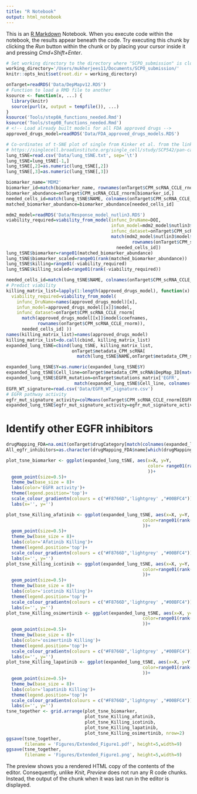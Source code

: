 ```yaml
---
title: "R Notebook"
output: html_notebook
---
```


This is an [R Markdown](http://rmarkdown.rstudio.com) Notebook. When you execute code within the notebook, the results appear beneath the code. 
Try executing this chunk by clicking the *Run* button within the chunk or by placing your cursor inside it and pressing *Cmd+Shift+Enter*. 

```r
# Set working directory to the directory where "SCPO_submission" is cloned.
working_directory='/Users/mukherjees11/Documents/SCPO_submission/'
knitr::opts_knit$set(root.dir = working_directory)
```
<!-- Plot Figure 1D-E:  -->
<!-- Plot 1D-E represents single cells from cell lines (lung or non-lung) from DepMap-->
```r
onTarget=readRDS('Data/DepMapv12.RDS')
# Function to load a RMD file to another
ksource <- function(x, ...) {
  library(knitr)
  source(purl(x, output = tempfile()), ...)
}
ksource('Tools/step0A_functions_needed.Rmd')
ksource('Tools/step0B_functions_needed.Rmd')
# <!-- Load already built models for all FDA approved drugs -->
approved_drugs_model=readRDS('Data/FDA_approved_drugs_models.RDS')
```
<!-- Load required TSNE mapping information for each single cells -->
```r
# Co-ordinates of t-SNE plot of single from Kinker et al. from the link below
# https://singlecell.broadinstitute.org/single_cell/study/SCP542/pan-cancer-cell-line-heterogeneity#study-download
lung_tSNE=read.csv('Data/lung_tSNE.txt', sep='\t')
lung_tSNE=lung_tSNE[-1,]
lung_tSNE[,2]=as.numeric(lung_tSNE[,2])
lung_tSNE[,3]=as.numeric(lung_tSNE[,3])
```
<!-- Biomarker Preprocessing -->
<!-- TSNE plots -->
```r
biomarker_name='MDM2'
biomarker_id=match(biomarker_name, rownames(onTarget$CPM_scRNA_CCLE_rnorm))
biomarker_abundance=onTarget$CPM_scRNA_CCLE_rnorm[biomarker_id,]
needed_cells_id=match(lung_tSNE$NAME, colnames(onTarget$CPM_scRNA_CCLE_rnorm))
matched_biomarker_abundance=biomarker_abundance[needed_cells_id]

mdm2_model=readRDS('Data/Response_model_nutlin3.RDS')
viability_required=viability_from_model(infunc_DruName=DOI,
                                        infun_model=mdm2_model$nutlin3$model,
                                        infunc_dataset=onTarget$CPM_scRNA_CCLE_rnorm[
                                        match(mdm2_model$nutlin3$model$coefnames, 
                                                rownames(onTarget$CPM_scRNA_CCLE_rnorm)),
                                          needed_cells_id])
lung_tSNE$biomarker=range01(matched_biomarker_abundance)
lung_tSNE$biomarker_scaled=range01(rank(matched_biomarker_abundance))
lung_tSNE$killing=range01(-viability_required)
lung_tSNE$killing_scaled=range01(rank(-viability_required))
```
<!-- Find other EGFR inhibitors -->
<!-- Load The models to Predict Killing -->
```r
needed_cells_id=match(lung_tSNE$NAME, colnames(onTarget$CPM_scRNA_CCLE_rnorm))
# Predict viability
killing_matrix_list=lapply(1:length(approved_drugs_model), function(x) 
  viability_required=viability_from_model(
    infunc_DruName=names(approved_drugs_model)[x],
    infun_model=approved_drugs_model[[x]]$model,
    infunc_dataset=onTarget$CPM_scRNA_CCLE_rnorm[
      match(approved_drugs_model[[x]]$model$coefnames, 
            rownames(onTarget$CPM_scRNA_CCLE_rnorm)),
      needed_cells_id] ))
names(killing_matrix_list)=names(approved_drugs_model)
killing_matrix_list=do.call(cbind, killing_matrix_list)
expanded_lung_tSNE=cbind(lung_tSNE, killing_matrix_list,
                         onTarget$metadata_CPM_scRNA[
                           match(lung_tSNE$NAME,onTarget$metadata_CPM_scRNA$NAME), 10:21])
```
<!-- Other major EGFR inhibitors -->
```r
expanded_lung_tSNE$Y=as.numeric(expanded_lung_tSNE$Y)
expanded_lung_tSNE$Cell_line=onTarget$metadata_CPM_scRNA$DepMap_ID[match(expanded_lung_tSNE$NAME, onTarget$metadata_CPM_scRNA$NAME)]
expanded_lung_tSNE$EGFR_mutation=onTarget$mutations_matrix['EGFR',
                          match(expanded_lung_tSNE$Cell_line, colnames(onTarget$mutations_matrix))]
EGFR_WT_signature=read.csv('Data/EGFR_WT_signature.csv')
# EGFR pathway activity
egfr_mut_signature_activity=colMeans(onTarget$CPM_scRNA_CCLE_rnorm[EGFR_WT_signature$x,])
expanded_lung_tSNE$egfr_mut_signature_activity=egfr_mut_signature_activity[match(expanded_lung_tSNE$NAME, names(egfr_mut_signature_activity))]
```
# Identify other EGFR inhibitors
```r
drugMapping_FDA=na.omit(onTarget$drugCategory[match(colnames(expanded_lung_tSNE), onTarget$drugCategory$name),])
All_egfr_inhibitors=as.character(drugMapping_FDA$name[which(drugMapping_FDA$moa=='EGFR inhibitor')])
```
<!-- Create UMAP-based killing for these drugs -->
```r
plot_tsne_biomarker <- ggplot(expanded_lung_tSNE, aes(x=X, y=Y,
                                                      color= range01(rank(-as.numeric(egfr_mut_signature_activity)))
                                                      ))+
  geom_point(size=0.5)+
  theme_bw(base_size = 8)+
  labs(color='EGFR activity')+
  theme(legend.position='top')+
  scale_colour_gradientn(colours = c("#F8766D",'lightgrey' ,"#00BFC4"))+
  labs(x='', y='')

plot_tsne_Killing_afatinib <- ggplot(expanded_lung_tSNE, aes(x=X, y=Y,
                                                    color=range01(rank(-as.numeric(afatinib)))
                                                    ))+
  geom_point(size=0.5)+
  theme_bw(base_size = 8)+
  labs(color='Afatinib Killing')+
  theme(legend.position='top')+
  scale_colour_gradientn(colours = c("#F8766D",'lightgrey' ,"#00BFC4"))+
  labs(x='', y='')
plot_tsne_Killing_icotinib <- ggplot(expanded_lung_tSNE, aes(x=X, y=Y,
                                                    color=range01(rank(-as.numeric(icotinib)))
                                                    ))+
  geom_point(size=0.5)+
  theme_bw(base_size = 8)+
  labs(color='icotinib Killing')+
  theme(legend.position='top')+
  scale_colour_gradientn(colours = c("#F8766D",'lightgrey' ,"#00BFC4"))+
  labs(x='', y='')
plot_tsne_Killing_osimertinib <- ggplot(expanded_lung_tSNE, aes(x=X, y=Y,
                                                    color=range01(rank(-as.numeric(osimertinib)))
                                                    ))+
  geom_point(size=0.5)+
  theme_bw(base_size = 8)+
  labs(color='osimertinib Killing')+
  theme(legend.position='top')+
  scale_colour_gradientn(colours = c("#F8766D",'lightgrey' ,"#00BFC4"))+
  labs(x='', y='')
plot_tsne_Killing_lapatinib <- ggplot(expanded_lung_tSNE, aes(x=X, y=Y,
                                                    color=range01(rank(-as.numeric(lapatinib)))
                                                    ))+
  geom_point(size=0.5)+
  theme_bw(base_size = 8)+
  labs(color='lapatinib Killing')+
  theme(legend.position='top')+
  scale_colour_gradientn(colours = c("#F8766D",'lightgrey' ,"#00BFC4"))+
  labs(x='', y='')
tsne_together <- grid.arrange(plot_tsne_biomarker,
                              plot_tsne_Killing_afatinib,
                              plot_tsne_Killing_icotinib,
                              plot_tsne_Killing_lapatinib,
                              plot_tsne_Killing_osimertinib, nrow=2)
ggsave(tsne_together,
       filename = 'Figures/Extended_Figure1.pdf', height=5,width=9)
ggsave(tsne_together,
       filename = 'Figures/Extended_Figure1.png', height=5,width=9)
```

The preview shows you a rendered HTML copy of the contents of the editor. Consequently, unlike *Knit*, *Preview* does not run any R code chunks. Instead, the output of the chunk when it was last run in the editor is displayed.
